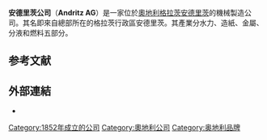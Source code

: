 {{Infobox company
| name             = Andritz AG
| logo             = [[File:Andritz_Logo.svg|200 px]]
| type             = [[Aktiengesellschaft|Aktiengesellschaft]]
| traded_as        = {{WBAG|ANDR}}
| foundation       = 1852
| location_city    = [[格拉茨|格拉茨]]
| location_country = [[奧地利|奧地利]]
| key_people       = Wolfgang Leitner <small>([[CEO|CEO]])</small>, Hellwig Torggler <small>(監事會主席)</small>
| industry         = 工業生產
| products         = [[造紙|造紙]]、電廠、[[水力發電|水力發電]]、[[配合飼料|配合飼料]]、[[生物燃料|生物燃料]]等相關機械
| revenue          = €51.76 億<small>(2012)</small><ref name="Andritz Group - Annual Report">{{Cite web | url=http://report.andritz.com/2012/key-financial-figures | title=Annual Report 2012 - Andritz Group | accessdate=4 April 2013 | publisher=Andritz Group }}{{dead link|date=2017年12月 |bot=InternetArchiveBot |fix-attempted=yes }}</ref>
| operating_income = €3.127 億<small>(2012)</small>
| net_income       = €2.436 億<small>(2012)</small>
| assets           = €51.61 億<small>(2012)</small>
| equity           = €10.338 億<small>(2012)</small>
| num_employees    = 30,000 <small>(2018)</small> <ref name="Website Andritz Group">{{Cite web | url=http://www.andritz.com/gr-about-us | title=About us - Andritz Group | accessdate=30 June 2013 | publisher=Andritz Group | archive-date=2013-12-02 | archive-url=https://web.archive.org/web/20131202235052/http://www.andritz.com/gr-about-us | dead-url=no }}</ref>

| divisions        =
| homepage         = [http://www.andritz.com/ www.andritz.com]
| intl             = yes
}}

'''安德里茨公司'''（'''Andritz AG'''）是一家位於[[奧地利|奧地利]][[格拉茨|格拉茨]][[安德里茨_(格拉茨)|安德里茨]]的機械製造公司。其名即來自總部所在的格拉茨行政區安德里茨。其產業分水力、造紙、金屬、分液和燃料五部分。

== 参考文献 ==
{{reflist}}

== 外部連結 ==

* {{Official website|http://www.andritz.com/}}

{{DEFAULTSORT:Andritz Ag}}
[[Category:1852年成立的公司|Category:1852年成立的公司]]
[[Category:奧地利公司|Category:奧地利公司]]
[[Category:奥地利品牌|Category:奥地利品牌]]